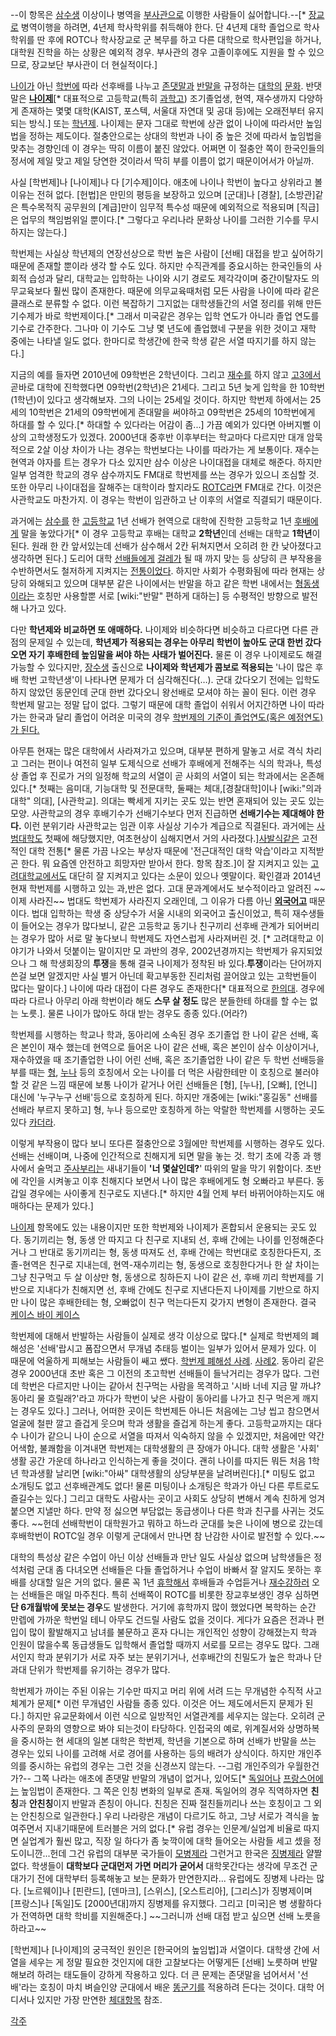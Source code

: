 --이 항목은 [[삼수생]] 이상이나 병역을 [[부사관]]으로 이행한 사람들이 싫어합니다.--[* [[장교]]로 병역이행을 하려면, 4년제 학사학위를 취득해야 한다. 단 4년제 대학 졸업으로 학사학위를 딴 후에 ROTC나 학사장교로 군 복무를 하고 다른 대학으로 학사편입을 하거나, 대학원 진학을 하는 상황은 예외적 경우. 부사관의 경우 고졸이후에도 지원을 할 수 있으므로, 장교보단 부사관이 더 현실적이다.]


[[나이]]가 아닌 [[학번]]에 따라 선후배를 나누고 [[존댓말]]과 [[반말]]을 규정하는 [[대학]]의 [[문화]]. 반댓말은 '''[[나이제]]'''[* 대표적으로 고등학교(특히 [[과학고]]) 조기졸업생, 현역, 재수생까지 다양하게 존재하는 몇몇 대학(KAIST, 포스텍, 서울대 자연대 및 공대 등)에는 오래전부터 유지되는 방식.] 또는 [[학년제]]. 나이제는 문자 그대로 학번에 상관 없이 나이에 따라서만 높임법을 정하는 제도이다. 절충안으로는 상대의 학번과 나이 중 높은 것에 따라서 높임법을 맞추는 경향인데 이 경우는 딱히 이름이 붙진 않았다. 어쩌면 이 절충안 쪽이 한국인들의 정서에 제일 맞고 제일 당연한 것이라서 딱히 부를 이름이 없기 때문이어서가 아닐까.

사실 [학번제]나 [나이제]나 다 [기수제]이다. 애초에 나이나 학번이 높다고 상위라고 볼 이유는 전혀 없다. [헌법]은 만민의 평등을 보장하고 있으며 [군대]나 [경찰], [소방관]같은 특수목적직 공무원의 [계급]만이 임무적 특수성 때문에 예외적으로 적용되며 [직급]은 업무의 책임범위일 뿐이다.[* 그렇다고 우리나라 문화상 나이를 그러한 기수를 무시하지는 않는다.]

학번제는 사실상 학년제의 연장선상으로 학번 높은 사람이 [선배] 대접을 받고 싶어하기 때문에 존재할 뿐이라 생각 할 수도 있다. 하지만 수직관계를 중요시하는 한국인들의 사회적 습성과 달리, 대학교는 입학하는 나이와 시기 경로도 제각각이며 중간이탈자도 의무교육보다 훨씬 많이 존재한다. 때문에 의무교육때처럼 모든 사람을 나이에 따라 같은 클래스로 분류할 수 없다. 이런 복잡하기 그지없는 대학생들간의 서열 정리를 위해 만든 기수제가 바로 학번제이다.[* 그래서 미국같은 경우는 입학 연도가 아니라 졸업 연도를 기수로 간주한다. 그나마 이 기수도 그냥 몇 년도에 졸업했네 구분을 위한 것이고 재학 중에는 나타낼 일도 없다. 한마디로 학생간에 한국 학생 같은 서열 따지기를 하지 않는다.]

지금의 예를 들자면 2010년에 09학번은 2학년이다. 그리고 [[재수]]를 하지 않고 [[고3]]에서 곧바로 대학에 진학했다면 09학번(2학년)은 21세다. 그리고 5년 늦게 입학을 한 10학번(1학년)이 있다고 생각해보자. 그의 나이는 25세일 것이다. 하지만 학번제 하에서는 25세의 10학번은 21세의 09학번에게 존대말을 써야하고 09학번은 25세의 10학번에게 하대를 할 수 있다.[* 하대할 수 있다라는 어감이 좀...] 가끔 예외가 있다면 아버지뻘 이상의 고학생정도가 있겠다. 2000년대 중후반 이후부터는 학교마다 다르지만 대개 암묵적으로 2살 이상 차이가 나는 경우는 학번보다는 나이를 따라가는 게 보통이다. 재수는 현역과 야자를 트는 경우가 다소 있지만 삼수 이상은 나이대접을 대체로 해준다. 하지만 일부 엄격한 학교의 경우 삼수까지도 FM대로 학번제를 쓰는 경우가 있으니 조심할 것. 또한 아무리 나이대접을 잘해주는 대학이라 할지라도 [[ROTC]]라면 FM대로 간다. 이것은 사관학교도 마찬가지. 이 경우는 학번이 임관하고 난 이후의 서열로 직결되기 때문이다.

과거에는 [[삼수]]를 한 [[고등학교]] 1년 선배가 현역으로 대학에 진학한 고등학교 1년 [[후배]]에게 말을 놓았다가[* 이 경우 고등학교 후배는 대학교 '''2학년'''인데 선배는 대학교 '''1학년'''이 된다. 원래 한 칸 앞서있는데 선배가 삼수해서 2칸 뒤쳐지면서 오히려 한 칸 낮아졌다고 생각하면 된다.] 도리어 대학 [[선배]]들에게 [[걸레]]가 될 때 까지 맞는 등 상당히 큰 부작용을 수반하면서도 철저하게 지켜지는 [[전통]]이었다. 하지만 사회가 수평화됨에 따라 현재는 상당히 와해되고 있으며 대부분 같은 나이에서는 반말을 하고 같은 학번 내에서는 [[형]][[동생]]이라는 호칭만 사용할뿐 서로 [wiki:"반말" 편하게 대하는] 등 수평적인 방향으로 발전해 나가고 있다. 

다만 '''학년제와 비교하면 또 애매하다.''' 나이제와 비슷하다면 비슷하고 다르다면 다른 관점의 문제일 수 있는데, '''학년제가 적용되는 경우는 아무리 학번이 높아도 군대 한번 갔다오면 자기 후배한테 높임말을 써야 하는 사태가 벌어진다.''' 물론 이 경우 나이제로도 해결 가능할 수 있다지만, [[장수생]] 출신으로 '''나이제와 학년제가 콤보로 적용되는''' '나이 많은 후배 학번 고학년생'이 나타나면 문제가 더 심각해진다(…). 군대 갔다오기 전에는 입학도 하지 않았던 동문인데 군대 한번 갔다오니 왕선배로 모셔야 하는 꼴이 된다. 이런 경우 학번제 말고는 정말 답이 없다. 그렇기 때문에 대학 졸업이 쉬워서 어지간하면 나이 따라가는 한국과 달리 졸업이 어려운 미국의 경우 [http://www.kamerican.com/GNC/new/secondary_contents.php?article_no=7&no=1543 학번제의 기준이 졸업연도(혹은 예정연도)가 된다.] 

아무튼 현재는 많은 대학에서 사라져가고 있으며, 대부분 편하게 말놓고 서로 격식 차리고 그러는 편이나 여전히 일부 도제식으로 선배가 후배에게 전해주는 식의 학과나, 특성상 졸업 후 진로가 거의 일정해 학교의 서열이 곧 사회의 서열이 되는 학과에서는 온존해 있다.[* 첫째는 음미대, 기능대학 및 전문대학, 둘째는 체대,[경찰대학]이나 [wiki:"의과대학" 의대], [사관학교]. 의대는 빡세게 지키는 곳도 있는 반면 혼재되어 있는 곳도 있는 모양. 사관학교의 경우 후배기수가 선배기수보다 먼저 진급하면 '''선배기수는 제대해야 한다.''' 이런 분위기라 사관학교는 임관 이후 사실상 기수가 계급으로 직결된다. 과거에는 [[사범대학]]도 첫째에 해당했지만, 여초현상이 심해지면서 거의 사라졌다.][[사발식]]같은 고전적인 대학 전통[* 물론 가끔 나오는 부상자 때문에 '전근대적인 대학 악습'이라고 지적받곤 한다. 뭐 요즘엔 안전하고 희망자만 받아서 한다. 항목 참조.]이 잘 지켜지고 있는 [[고려대학교]]에서도 대단히 잘 지켜지고 있다는 소문이 있으나 옛말이다. 확인결과 2014년 현재 학번제를 시행하고 있는 과,반은 없다. 고대 문과계에서도 보수적이라고 알려진 ~~이제 사라진~~ 법대도 학번제가 사라진지 오래인데, 그 이유가 다름 아닌 '''[[외국어고]]''' 때문이다. 법대 입학하는 학생 중 상당수가 서울 시내의 외국어고 출신이었고, 특히 재수생들이 들어오는 경우가 많다보니, 같은 고등학교 동기나 친구끼리 선후배 관계가 되어버리는 경우가 많아 서로 말 놓다보니 학번제도 자연스럽게 사라져버린 것. [* 고려대학교 이야기가 나와서 덧붙이는 말이지만 모 과반의 경우, 2002년경까지는 학번제가 유지되었으나 그 해 학생회장의 '''투쟁'''을 통해 결국 나이제가 정착된 바 있다.'''투쟁'''이라는 단어까지 쓴걸 보면 알겠지만 사실 별거 아닌데 확고부동한 진리처럼 끌어앉고 있는 고학번들이 많다는 말이다.] 나이에 따라 대접이 다른 경우도 존재한다[* 대표적으로 [[한의대]]. 경우에 따라 다르나 아무리 아래 학번이라 해도 '''스무 살 정도''' 많은 분들한테 하대를 할 수는 없는 노릇.]. 물론 나이가 많아도 하대 받는 경우도 종종 있다.(어라?)

학번제를 시행하는 학교나 학과, 동아리에 소속된 경우 조기졸업 한 나이 같은 선배, 혹은 본인이 재수 했는데 현역으로 들어온 나이 같은 선배, 혹은 본인이 삼수 이상이거나, 재수하였을 때 조기졸업한 나이 어린 선배, 혹은 조기졸업한 나이 같은 두 학번 선배등을 부를 때는 [[형]], [[누나]] 등의 호칭에서 오는 나이를 더 먹은 사람한테만 이 호칭으로 불러야할 것 같은 느낌 때문에 보통 나이가 같거나 어린 선배들은 [형], [누나], [오빠], [언니] 대신에 '누구누구 선배'등으로 호칭하게 된다. 하지만 개중에는 [wiki:"홍길동" 선배를 선배라 부르지 못하고] 형, 누나 등으로만 호칭하게 하는 악랄한 학번제를 시행하는 곳도 있다 [[카더라]].

이렇게 부작용이 많다 보니 또다른 절충안으로 3월에만 학번제를 시행하는 경우도 있다. 선배는 선배이며, 나중에 인간적으로 친해지게 되면 말을 놓는 것. 학기 초에 각종 과 행사에서 술먹고 [[주사]]부리는 새내기들이 ''''너 몇살인데?'''' 따위의 말을 막기 위함이다. 초반에 각인을 시켜놓고 이후 친해지다 보면서 나이 많은 후배에게도 형 오빠라고 부른다. 동갑일 경우에는 사이좋게 친구로도 지낸다.[* 하지만 4월 언제 부터 바뀌어야하는지도 애매하다는 문제가 있다.]

[[나이제]] 항목에도 있는 내용이지만 또한 학번제와 나이제가 혼합되서 운용되는 곳도 있다. 동기끼리는 형, 동생 안 따지고 다 친구로 지내되 선, 후배 간에는 나이를 인정해준다거나 그 반대로 동기끼리는 형, 동생 따져도 선, 후배 간에는 학번대로 호칭한다든지, 조졸-현역은 친구로 지내는데, 현역-재수끼리는 형, 동생으로 호칭한다거나 한 살 차이는 그냥 친구먹고 두 살 이상만 형, 동생으로 칭하든지 나이 같은 선, 후배 끼리 학번제를 기반으로 지내다가 친해지면 선, 후배 간에도 친구로 지낸다든지 나이제를 기반으로 하지만 나이 많은 후배한테는 형, 오빠없이 친구 먹는다든지 갖가지 변형이 존재한다. 결국 [[케이스 바이 케이스]]

학번제에 대해서 반발하는 사람들이 실제로 생각 이상으로 많다.[* 실제로 학번제의 폐해성은 '선배'랍시고 폼잡으면서 무개념 추태등 벌이는 일부가 있어서 문제가 있다. 이 때문에 억울하게 피해보는 사람들이 쌔고 쌨다. [http://imnews.imbc.com/replay/nwdesk/article/2755657_5780.html 학번제 폐해성 사례]. [http://gall.dcinside.com/list.php?id=baseball_new&no=3443219&page=1&bbs= 사례2]. 동아리 같은 경우 2000년대 초반 혹은 그 이전의 초고학번 선배들이 들낙거리는 경우가 많다. 그런데 학번은 다르지만 나이는 같아서 친구먹는 사람을 목격하고 '시바 너네 지금 말 까냐? 동아리 물 흐릴래?'라고 까다가 학번이 낮은 사람이 동아리를 나가고 친구 먹은게 깨지는 경우도 있다.] 그러나, 어떠한 곳이든 학번제든 아니든 처음에는 그냥 씹고 참으면서 얼굴에 철판 깔고 즐겁게 웃으며 학과 생활을 즐겁게 하는게 좋다. 고등학교까지는 대다수 나이가 같으니 나이 순으로 서열을 따져서 익숙하지 않을 수 있겠지만, 처음에만 약간 어색함, 불쾌함을 이겨내면 학번제는 대학생활의 큰 장애가 아니다. 대학 생활은 '사회' 생활 공간 가운데 하나라고 인식하는게 좋을 것이다. 괜히 나이를 따지든 뭐든 처음 1학년 학과생활 날리면 [wiki:"아싸" 대학생활의 상당부분을 날려버린다].[* 미팅도 없고 소개팅도 없고 선후배관계도 없다! 물론 미팅이나 소개팅은 학과가 아닌 다른 루트로도 즐길수는 있다.] 그리고 대학도 사람사는 곳이고 사회도 상당히 변해서 계속 친하게 엉겨 붙으면 지낼만 하다. 만약 정 싫으면 부담없는 동급생이나 다른 학과 친구를 사귀는 것도 좋다. ~~헌데 선배학번이 대학원가고 뭐하고 하느라 군대를 늦은 나이에 병으로 갔는데 후배학번이 ROTC일 경우 이렇게 군대에서 만나면 참 난감한 사이로 발전할 수 있다.~~

대학의 특성상 같은 수업이 아닌 이상 선배들과 만난 일도 사실상 없으며 남학생들은 정석처럼 군대 좀 다녀오면 선배들은 다들 졸업하거나 수업이 바빠서 잘 알지도 못하는 후배를 상대할 일은 거의 없다. 물론 꼭 1년 [[휴학]]해서 후배들과 수업듣거나 [[재수강]]하러 오는 선배들은 매일 마주친다. 특히 선배쪽이 ROTC를 비롯한 장교후보생인 경우 심하면 '''단 6개월밖에 못보는 경우'''도 발생한다. 거기에 휴학까지 많이 했었다면 복학하는 순간 만렙에 가까운 학번일 테니 아무도 건드릴 사람도 없을 것이다. 게다가 요즘은 전과나 편입이 많이 활발해지고 남녀를 불문하고 혼자 다니는 개인적인 성향이 강해졌는지 학과 인원이 많을수록 동급생들도 입학해서 졸업할 때까지 서로를 모르는 경우도 많다. 그래서인지 학과 분위기가 서로 자주 보는 분위기거나, 선후배간의 친밀도가 높은 학과나 단과대 단위가 학번제를 유기하는 경우가 많다.

학번제가 까이는 주된 이유는 기수만 따지고 머리 위에 서려 드는 무개념한 수직적 사고체계가 문제[* 이런 무개념인 사람들 종종 있다. 이것은 어느 제도에서든지 문제가 된다.] 하지만 유교문화에서 이런 식으로 일방적인 서열관계를 세우지는 않는다. 오히려 군사주의 문화의 영향으로 봐야 되는것이 타당하다. 인접국의 예로, 위계질서와 상명하복을 중시하는 현 세대의 일본 대학은 학번제, 학년을 기본으로 하며 선배가 반말을 쓰는 경우는 있되 나이를 고려해 서로 경어를 사용하는 등의 배려가 상식이다. 하지만 개인주의를 중시하는 유럽의 경우는 그런 것을 신경쓰지 않는다. --그럼 개인주의가 우월한건가?-- 그쪽 나라는 애초에 존댓말 반말의 개념이 없거나, 있어도[* [[독일어]]나 [[프랑스어]]에는 높임법이 존재한다. 그 쪽은 인칭 변화의 일부로 존재. 독일어의 경우 직역하자면 '''친칭'''과 '''안친칭'''이지 반말과 존칭이 아니다. 친칭은 진짜 절친들끼리나 쓰는 호칭이고 그 외는 안친칭으로 일관한다.] 우리 나라랑은 개념이 다르기도 하고, 그냥 서로가 격식을 높여주면서 지내기때문에 트러블은 거의 없다.[* 유럽 경우는 인문계/실업계 비율로 따지면 실업계가 훨씬 많고, 직장 일 하다가 좀 늦깍이에 대학 들어오는 사람들 세고 셌을 정도이니깐...헌데 그건 유럽의 대부분 국가들이 [[모병제]]라 그런거고 한국은 [[징병제]]라 얄짤없다. 학생들이 '''대학보다 군대먼저 가면 머리가 굳어서''' 대학못간다는 생각에 무조건 군대가기 전에 대학부터 등록해놓고 보는 문화가 만연한지라... 유럽에도 징병제 나라는 많다. [노르웨이]나 [핀란드], [덴마크], [스위스], [오스트리아], [그리스]가 징병제이며 [프랑스]나 [독일]도 [2000년대]까지 징병제를 유지했다. 그리고 [미국]은 병 생활하다가 전역하면 대학 학비를 지원해준다.] ~~그러니까 선배 대접 받고 싶으면 선배 노릇을 하라고~~

[학번제]나 [나이제]의 궁극적인 원인은 [한국어의 높임법]과 서열이다. 대학생 간에 서열을 세우는 게 정말 필요한 것인지에 대한 고찰보다는 어떻게든 [선배] 노릇하며 반말 해보려 하려는 태도들이 강하게 작용하고 있다. 더 큰 문제는 존댓말을 넘어서서 '선배'라는 호칭이 마치 벼슬인양 군대에서 배운 [[똥군기]]를 적용하려 든다는 것이다. 대학 어디서나 있지만 가장 만연한 [[체대]]항목 참조.

[[각주]]
